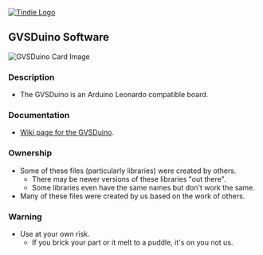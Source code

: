 <a href="https://www.tindie.com/products/land_boards/arduino-uno-compatible-gvsduino/" ><img src="http://land-boards.com/blwiki/images/e/eb/Tindie-larges-v2.png" alt="Tindie Logo"></img></a>

== GVSDuino Software ==

<img src="http://land-boards.com/blwiki/images/a/af/GVSDuino-X5-5936-640px.jpg" alt="GVSDuino Card Image"></img>

=== Description ===
* The GVSDuino is an Arduino Leonardo compatible board.

=== Documentation ===

*[http://land-boards.com/wiki/index.php?title=GVSDuino Wiki page for the GVSDuino].

=== Ownership ===

* Some of these files (particularly libraries) were created by others.
** There may be newer versions of these libraries "out there".
** Some libraries even have the same names but don't work the same.
* Many of these files were created by us based on the work of others.

=== Warning ===

* Use at your own risk.
** If you brick your part or it melt to a puddle, it's on you not us.

